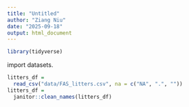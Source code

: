 ```yaml
---
title: "Untitled"
author: "Ziang Niu"
date: "2025-09-18"
output: html_document
---
```


```r
library(tidyverse)
```

import datasets.
```r
litters_df =
  read_csv("data/FAS_litters.csv", na = c("NA", ".", ""))
litters_df =
  janitor::clean_names(litters_df)
```